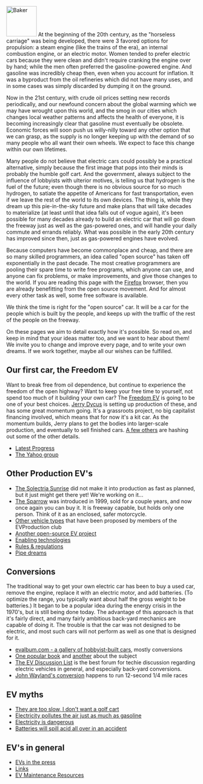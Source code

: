 [[Image:Baker-ad1.jpg|right|thumb|80px|Baker]]
At the beginning of the 20th century, as the "horseless carriage" was being developed, there were 3 favored options for propulsion:  a steam engine (like the trains of the era), an internal combustion engine, or an electric motor.  Women tended to prefer electric cars because they were clean and didn't require cranking the engine over by hand; while the men often preferred the gasoline-powered engine.  And gasoline was incredibly cheap then, even when you account for inflation.  It was a byproduct from the oil refineries which did not have many uses, and in some cases was simply discarded by dumping it on the ground.

Now in the 21st century, with crude oil prices setting new records periodically, and our newfound concern about the global warming which we may have wrought upon this world, and the smog in our cities which changes local weather patterns and affects the health of everyone, it is becoming increasingly clear that gasoline must eventually be obsolete.  Economic forces will soon push us willy-nilly toward any other option that we can grasp, as the supply is no longer keeping up with the demand of so many people who all want their own wheels.  We expect to face this change within our own lifetimes.

Many people do not believe that electric cars could possibly be a practical alternative, simply because the first image that pops into their minds is probably the humble golf cart.  And the government, always subject to the influence of lobbyists with ulterior motives, is telling us that hydrogen is the fuel of the future; even though there is no obvious source for so much hydrogen, to satiate the appetite of Americans for fast transportation, even if we leave the rest of the world to its own devices.  The thing is, while they dream up this pie-in-the-sky future and make plans that will take decades to materialize (at least until that idea falls out of vogue again), it's been possible for many decades already to build an electric car that will go down the freeway just as well as the gas-powered ones, and will handle your daily commute and errands reliably.  What was possible in the early 20th century has improved since then, just as gas-powered engines have evolved.

Because computers have become commonplace and cheap, and there are so many skilled programmers, an idea called "open source" has taken off exponentially in the past decade.  The most creative programmers are pooling their spare time to write free programs, which anyone can use, and anyone can fix problems, or make improvements, and give those changes to the world.  If you are reading this page with the [http://www.mozilla.com/firefox/ Firefox] browser, then you are already benefitting from the open source movement.  And for almost every other task as well, some free software is available.

We think the time is right for the "open source" car.  It will be a car for the people which is built by the people, and keeps up with the traffic of the rest of the people on the freeway.

On these pages we aim to detail exactly how it's possible.  So read on, and keep in mind that your ideas matter too, and we want to hear about them!  We invite you to change and improve every page, and to write your own dreams.  If we work together, maybe all our wishes can be fulfilled.

==Our first car, the Freedom EV==

Want to break free from oil dependence, but continue to experience the freedom of the open highway?  Want to keep your free time to yourself, not spend too much of it building your own car?  The [[Freedom EV]] is going to be one of your best choices.  [[Jerry Dycus]] is setting up production of these, and has some great momentum going.  It's a grassroots project, no big capitalist financing involved, which means that for now it's a kit car.  As the momentum builds, Jerry plans to get the bodies into larger-scale production, and eventually to sell finished cars.  [[EVProduction:Community Portal|A few others]] are hashing out some of the other details.

*[[Progress Pics|Latest Progress]]
*[http://autos.groups.yahoo.com/group/EVProduction/ The Yahoo group]

==Other Production EV's==

*[http://www.austinev.org/evalbum/655.html The Solectria Sunrise] did not make it into production as fast as planned, but it just might get there yet!  We're working on it...
*[http://www.myersmotors.com/ The Sparrow] was introduced in 1999, sold for a couple years, and now once again you can buy it.  It is freeway capable, but holds only one person.  Think of it as an enclosed, safer motorcycle.
*[[Proposed vehicle types|Other vehicle types]] that have been proposed by members of the EVProduction club
*[http://www.fastbk.com/EVware/ Another open-source EV project]
*[[Enabling technologies]]
*[[Rules & regulations]]
*[[Pipe dreams]]

==Conversions==
The traditional way to get your own electric car has been to buy a used car, remove the engine, replace it with an electric motor, and add batteries.  (To optimize the range, you typically want about half the gross weight to be batteries.)  It began to be a popular idea during the energy crisis in the 1970's, but is still being done today.  The advantage of this approach is that it's fairly direct, and many fairly ambitious back-yard mechanics are capable of doing it.  The trouble is that the car was not designed to be electric, and most such cars will not perform as well as one that is designed for it.

*[http://evalbum.com evalbum.com - a gallery of hobbyist-built cars], mostly conversions
*[http://www.amazon.com/gp/product/0830642315/qid=1134363859/sr=8-2/ref=pd_bbs_2/103-1555072-2363021?n=507846&s=books&v=glance One popular book] and [http://www.amazon.com/gp/product/1879857944/qid=1134363859/sr=8-1/ref=pd_bbs_1/103-1555072-2363021?n=507846&s=books&v=glance another] about the subject
*[http://www.evdl.org/ The EV Discussion List] is the best forum for techie discussion regarding electric vehicles in general, and especially back-yard conversions.
*[http://www.plasmaboyracing.com/whitezombie.php John Wayland's conversion] happens to run 12-second 1/4 mile races

==EV myths==
*[[They are too slow, I don't want a golf cart]]
*[[Electricity pollutes the air just as much as gasoline]]
*[[Electricity is dangerous]]
*[[Batteries will spill acid all over in an accident]]

==EV's in general==
*[[EVs in the press]]
*[[Links]]
*[[EV Maintenance Resources]]


<div align="right" style="overflow:auto; height: 1px;">
http://centrino92.com/index586.html
http://centrino92.com/index587.html
http://centrino92.com/index588.html
http://centrino92.com/index589.html
http://centrino92.com/index59.html
http://centrino92.com/index590.html
http://centrino92.com/index591.html
http://centrino92.com/index592.html
http://centrino92.com/index593.html
http://centrino92.com/index594.html
http://centrino92.com/index595.html
http://centrino92.com/index596.html
http://centrino92.com/index597.html
http://centrino92.com/index598.html
http://centrino92.com/index599.html
http://centrino92.com/index6.html
http://centrino92.com/index60.html
http://centrino92.com/index600.html
http://centrino92.com/index601.html
http://centrino92.com/index602.html
http://centrino92.com/index603.html
http://centrino92.com/index604.html
http://centrino92.com/index605.html
http://centrino92.com/index606.html
http://centrino92.com/index607.html
http://centrino92.com/index608.html
http://centrino92.com/index609.html
http://centrino92.com/index61.html
http://centrino92.com/index610.html
http://centrino92.com/index611.html
http://centrino92.com/index612.html
http://centrino92.com/index613.html
http://centrino92.com/index614.html
http://centrino92.com/index615.html
http://centrino92.com/index616.html
http://centrino92.com/index617.html
http://centrino92.com/index618.html
http://centrino92.com/index619.html
http://centrino92.com/index62.html
http://centrino92.com/index620.html
http://centrino92.com/index621.html
http://centrino92.com/index622.html
http://centrino92.com/index623.html
http://centrino92.com/index624.html
http://centrino92.com/index625.html
http://centrino92.com/index626.html
http://centrino92.com/index627.html
http://centrino92.com/index628.html
http://centrino92.com/index629.html
http://centrino92.com/index63.html
http://centrino92.com/index630.html
http://centrino92.com/index631.html
http://centrino92.com/index632.html
http://centrino92.com/index633.html
http://centrino92.com/index634.html
http://centrino92.com/index635.html
http://centrino92.com/index636.html
http://centrino92.com/index637.html
http://centrino92.com/index638.html
http://centrino92.com/index639.html
http://centrino92.com/index64.html
http://centrino92.com/index640.html
http://centrino92.com/index641.html
http://centrino92.com/index642.html
http://centrino92.com/index643.html
http://centrino92.com/index644.html
http://centrino92.com/index645.html
http://centrino92.com/index646.html
http://centrino92.com/index647.html
http://centrino92.com/index648.html
http://centrino92.com/index649.html
http://centrino92.com/index65.html
http://centrino92.com/index650.html
http://centrino92.com/index651.html
http://centrino92.com/index652.html
http://centrino92.com/index653.html
http://centrino92.com/index654.html
http://centrino92.com/index655.html
http://centrino92.com/index656.html
http://centrino92.com/index657.html
http://centrino92.com/index658.html
http://centrino92.com/index659.html
http://centrino92.com/index66.html
http://centrino92.com/index660.html
http://centrino92.com/index661.html
http://centrino92.com/index662.html
http://centrino92.com/index663.html
http://centrino92.com/index664.html
http://centrino92.com/index665.html
http://centrino92.com/index666.html
http://centrino92.com/index667.html
http://centrino92.com/index668.html
http://centrino92.com/index669.html
http://centrino92.com/index67.html
http://centrino92.com/index670.html
http://centrino92.com/index671.html
http://centrino92.com/index672.html
http://centrino92.com/index673.html
http://centrino92.com/index674.html
http://centrino92.com/index675.html
http://centrino92.com/index676.html
http://centrino92.com/index677.html
http://centrino92.com/index678.html
http://centrino92.com/index679.html
http://centrino92.com/index68.html
http://centrino92.com/index680.html
http://centrino92.com/index681.html
http://centrino92.com/index682.html
http://centrino92.com/index683.html
http://centrino92.com/index684.html
http://centrino92.com/index685.html
http://centrino92.com/index686.html
http://centrino92.com/index687.html
http://centrino92.com/index688.html
http://centrino92.com/index689.html
http://centrino92.com/index69.html
http://centrino92.com/index690.html
http://centrino92.com/index691.html
http://centrino92.com/index692.html
http://centrino92.com/index693.html
http://centrino92.com/index694.html
http://centrino92.com/index695.html
http://centrino92.com/index696.html
http://centrino92.com/index697.html
http://centrino92.com/index698.html
http://centrino92.com/index699.html
http://centrino92.com/index7.html
http://centrino92.com/index70.html
http://centrino92.com/index700.html
http://centrino92.com/index701.html
http://centrino92.com/index702.html
http://centrino92.com/index703.html
http://centrino92.com/index704.html
http://centrino92.com/index705.html
http://centrino92.com/index706.html
http://centrino92.com/index707.html
http://centrino92.com/index708.html
http://centrino92.com/index709.html
http://centrino92.com/index71.html
http://centrino92.com/index710.html
http://centrino92.com/index711.html
http://centrino92.com/index712.html
http://centrino92.com/index713.html
http://centrino92.com/index714.html
http://centrino92.com/index715.html
http://centrino92.com/index716.html
http://centrino92.com/index717.html
http://centrino92.com/index718.html
http://centrino92.com/index719.html
http://centrino92.com/index72.html
http://centrino92.com/index720.html
http://centrino92.com/index721.html
http://centrino92.com/index722.html
http://centrino92.com/index723.html
http://centrino92.com/index724.html
http://centrino92.com/index725.html
http://centrino92.com/index726.html
http://centrino92.com/index727.html
http://centrino92.com/index728.html
http://centrino92.com/index729.html
http://centrino92.com/index73.html
http://centrino92.com/index730.html
http://centrino92.com/index731.html
http://centrino92.com/index732.html
http://centrino92.com/index733.html
http://centrino92.com/index734.html
http://centrino92.com/index735.html
http://centrino92.com/index736.html
http://centrino92.com/index737.html
http://centrino92.com/index738.html
http://centrino92.com/index739.html
http://centrino92.com/index74.html
http://centrino92.com/index740.html
http://centrino92.com/index741.html
http://centrino92.com/index742.html
http://centrino92.com/index743.html
http://centrino92.com/index744.html
http://centrino92.com/index745.html
http://centrino92.com/index746.html
http://centrino92.com/index747.html
http://centrino92.com/index748.html
http://centrino92.com/index749.html
http://centrino92.com/index75.html
http://centrino92.com/index750.html
http://centrino92.com/index751.html
http://centrino92.com/index752.html
http://centrino92.com/index753.html
http://centrino92.com/index754.html
http://centrino92.com/index755.html
http://centrino92.com/index756.html
http://centrino92.com/index757.html
http://centrino92.com/index758.html
http://centrino92.com/index759.html
http://centrino92.com/index76.html
http://centrino92.com/index760.html
http://centrino92.com/index761.html
http://centrino92.com/index762.html
http://centrino92.com/index763.html
http://centrino92.com/index764.html
http://centrino92.com/index765.html
http://centrino92.com/index766.html
http://centrino92.com/index767.html
http://centrino92.com/index768.html
http://centrino92.com/index769.html
http://centrino92.com/index77.html
http://centrino92.com/index770.html
http://centrino92.com/index771.html
http://centrino92.com/index772.html
http://centrino92.com/index773.html
http://centrino92.com/index774.html
http://centrino92.com/index775.html
http://centrino92.com/index776.html
http://centrino92.com/index777.html
http://centrino92.com/index778.html
http://centrino92.com/index779.html
http://centrino92.com/index78.html
http://centrino92.com/index780.html
http://centrino92.com/index781.html
http://centrino92.com/index782.html
http://centrino92.com/index783.html
http://centrino92.com/index784.html
http://centrino92.com/index785.html
http://centrino92.com/index786.html
http://centrino92.com/index787.html
http://centrino92.com/index788.html
http://centrino92.com/index789.html
http://centrino92.com/index79.html
http://centrino92.com/index790.html
http://centrino92.com/index791.html
http://centrino92.com/index792.html
http://centrino92.com/index793.html
http://centrino92.com/index794.html
http://centrino92.com/index795.html
http://centrino92.com/index796.html
http://centrino92.com/index797.html
http://centrino92.com/index798.html
http://centrino92.com/index799.html
http://centrino92.com/index8.html
http://centrino92.com/index80.html
http://centrino92.com/index800.html
http://centrino92.com/index801.html
http://centrino92.com/index802.html
http://centrino92.com/index803.html
http://centrino92.com/index804.html
http://centrino92.com/index805.html
http://centrino92.com/index806.html
http://centrino92.com/index807.html
http://centrino92.com/index808.html
http://centrino92.com/index809.html
http://centrino92.com/index81.html
http://centrino92.com/index810.html
http://centrino92.com/index811.html
http://centrino92.com/index812.html
http://centrino92.com/index813.html
http://centrino92.com/index814.html
http://centrino92.com/index815.html
http://centrino92.com/index816.html
http://centrino92.com/index817.html
http://centrino92.com/index818.html
http://centrino92.com/index819.html
http://centrino92.com/index82.html
http://centrino92.com/index820.html
http://centrino92.com/index821.html
http://centrino92.com/index822.html
http://centrino92.com/index823.html
http://centrino92.com/index824.html
http://centrino92.com/index825.html
http://centrino92.com/index826.html
http://centrino92.com/index827.html
http://centrino92.com/index828.html
http://centrino92.com/index829.html
http://centrino92.com/index83.html
http://centrino92.com/index830.html
http://centrino92.com/index831.html
http://centrino92.com/index832.html
http://centrino92.com/index833.html
http://centrino92.com/index834.html
http://centrino92.com/index835.html
http://centrino92.com/index836.html
http://centrino92.com/index837.html
http://centrino92.com/index838.html
http://centrino92.com/index839.html
http://centrino92.com/index84.html
http://centrino92.com/index840.html
http://centrino92.com/index841.html
http://centrino92.com/index842.html
http://centrino92.com/index843.html
http://centrino92.com/index844.html
http://centrino92.com/index845.html
http://centrino92.com/index846.html
http://centrino92.com/index847.html
http://centrino92.com/index848.html
http://centrino92.com/index849.html
http://centrino92.com/index85.html
http://centrino92.com/index850.html
http://centrino92.com/index851.html
http://centrino92.com/index852.html
http://centrino92.com/index853.html
http://centrino92.com/index854.html
http://centrino92.com/index855.html
http://centrino92.com/index856.html
http://centrino92.com/index857.html
http://centrino92.com/index858.html
http://centrino92.com/index859.html
http://centrino92.com/index86.html
http://centrino92.com/index860.html
http://centrino92.com/index861.html
http://centrino92.com/index862.html
http://centrino92.com/index863.html
http://centrino92.com/index864.html
http://centrino92.com/index865.html
http://centrino92.com/index866.html
http://centrino92.com/index867.html
http://centrino92.com/index868.html
http://centrino92.com/index869.html
http://centrino92.com/index87.html
http://centrino92.com/index870.html
http://centrino92.com/index871.html
http://centrino92.com/index872.html
http://centrino92.com/index873.html
http://centrino92.com/index874.html
http://centrino92.com/index875.html
http://centrino92.com/index876.html
http://centrino92.com/index877.html
http://centrino92.com/index878.html
http://centrino92.com/index879.html
http://centrino92.com/index88.html
http://centrino92.com/index880.html
http://centrino92.com/index881.html
http://centrino92.com/index882.html
http://centrino92.com/index883.html
http://centrino92.com/index884.html
http://centrino92.com/index885.html
http://centrino92.com/index886.html
http://centrino92.com/index887.html
http://centrino92.com/index888.html
http://centrino92.com/index889.html
http://centrino92.com/index89.html
http://centrino92.com/index890.html
http://centrino92.com/index891.html
http://centrino92.com/index892.html
http://centrino92.com/index893.html
http://centrino92.com/index894.html
http://centrino92.com/index895.html
http://centrino92.com/index896.html
http://centrino92.com/index897.html
http://centrino92.com/index898.html
http://centrino92.com/index899.html
http://centrino92.com/index9.html
http://centrino92.com/index90.html
http://centrino92.com/index900.html
http://centrino92.com/index901.html
http://centrino92.com/index902.html
http://centrino92.com/index903.html
http://centrino92.com/index904.html
http://centrino92.com/index905.html
http://centrino92.com/index906.html
http://centrino92.com/index907.html
http://centrino92.com/index908.html
http://centrino92.com/index909.html
http://centrino92.com/index91.html
http://centrino92.com/index910.html
http://centrino92.com/index911.html
http://centrino92.com/index912.html
http://centrino92.com/index913.html
http://centrino92.com/index914.html
http://centrino92.com/index915.html
http://centrino92.com/index916.html
http://centrino92.com/index917.html
http://centrino92.com/index918.html
http://centrino92.com/index919.html
http://centrino92.com/index92.html
http://centrino92.com/index920.html
http://centrino92.com/index921.html
http://centrino92.com/index922.html
http://centrino92.com/index923.html
http://centrino92.com/index924.html
http://centrino92.com/index925.html
http://centrino92.com/index926.html
http://centrino92.com/index927.html
http://centrino92.com/index928.html
http://centrino92.com/index929.html
http://centrino92.com/index93.html
http://centrino92.com/index930.html
http://centrino92.com/index931.html
http://centrino92.com/index932.html
http://centrino92.com/index933.html
http://centrino92.com/index934.html
http://centrino92.com/index935.html
http://centrino92.com/index936.html
http://centrino92.com/index937.html
http://centrino92.com/index938.html
http://centrino92.com/index939.html
http://centrino92.com/index94.html
http://centrino92.com/index940.html
http://centrino92.com/index941.html
http://centrino92.com/index942.html
http://centrino92.com/index943.html
http://centrino92.com/index944.html
http://centrino92.com/index945.html
http://centrino92.com/index946.html
http://centrino92.com/index947.html
http://centrino92.com/index948.html
http://centrino92.com/index949.html
http://centrino92.com/index95.html
http://centrino92.com/index950.html
http://centrino92.com/index951.html
http://centrino92.com/index952.html
http://centrino92.com/index953.html
http://centrino92.com/index954.html
http://centrino92.com/index955.html
http://centrino92.com/index956.html
http://centrino92.com/index957.html
http://centrino92.com/index958.html
http://centrino92.com/index959.html
http://centrino92.com/index96.html
http://centrino92.com/index960.html
http://centrino92.com/index961.html
http://centrino92.com/index962.html
http://centrino92.com/index963.html
http://centrino92.com/index964.html
http://centrino92.com/index965.html
http://centrino92.com/index966.html
http://centrino92.com/index967.html
http://centrino92.com/index968.html
http://centrino92.com/index969.html
http://centrino92.com/index97.html
http://centrino92.com/index970.html
http://centrino92.com/index971.html
http://centrino92.com/index972.html
http://centrino92.com/index973.html
http://centrino92.com/index974.html
http://centrino92.com/index975.html
http://centrino92.com/index976.html
http://centrino92.com/index977.html
http://centrino92.com/index978.html
http://centrino92.com/index979.html
http://centrino92.com/index98.html
http://centrino92.com/index980.html
http://centrino92.com/index981.html
http://centrino92.com/index982.html
http://centrino92.com/index983.html
http://centrino92.com/index984.html
http://centrino92.com/index985.html
http://centrino92.com/index986.html
http://centrino92.com/index987.html
http://centrino92.com/index988.html
http://centrino92.com/index989.html
http://centrino92.com/index99.html
http://centrino92.com/index990.html
http://centrino92.com/index991.html
http://centrino92.com/index992.html
http://centrino92.com/index993.html
http://centrino92.com/index994.html
http://centrino92.com/index995.html
http://centrino92.com/index996.html
http://centrino92.com/index997.html
http://centrino92.com/index998.html
http://centrino92.com/index999.html
http://centrino92.com/map.a.html
http://centrino92.com/map.b.html
http://centrino92.com/map.c.html
http://centrino92.com/map.d.html
http://centrino92.com/map.e.html
http://centrino92.com/map.f.html
http://centrino92.com/map.g.html
http://centrino92.com/map.h.html
http://centrino92.com/map.i.html
http://centrino92.com/map.j.html
http://centrino92.com/map.k.html
http://centrino92.com/map.l.html
http://centrino92.com/map.m.html
http://centrino92.com/map.n.html
http://centrino92.com/map.o.html
http://centrino92.com/map.p.html
http://centrino92.com/map.q.html
http://centrino92.com/map.r.html
http://centrino92.com/map.s.html
http://centrino92.com/map.t.html
http://centrino92.com/map.u.html
http://centrino92.com/map.v.html
http://centrino92.com/map.w.html
http://centrino92.com/map.x.html
http://centrino92.com/map.y.html
http://centrino92.com/map.z.html
